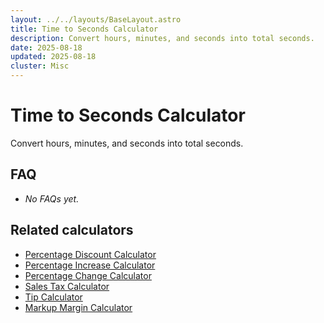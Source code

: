 ```yaml
---
layout: ../../layouts/BaseLayout.astro
title: Time to Seconds Calculator
description: Convert hours, minutes, and seconds into total seconds.
date: 2025-08-18
updated: 2025-08-18
cluster: Misc
---
```





# Time to Seconds Calculator

Convert hours, minutes, and seconds into total seconds.

<Calculator schema={schema} />

## FAQ

- _No FAQs yet._

## Related calculators
- [Percentage Discount Calculator](/calculators/percentage-discount-calculator/)
- [Percentage Increase Calculator](/calculators/percentage-increase-calculator/)
- [Percentage Change Calculator](/calculators/percentage-change-calculator/)
- [Sales Tax Calculator](/calculators/sales-tax-calculator/)
- [Tip Calculator](/calculators/tip-calculator/)
- [Markup Margin Calculator](/calculators/markup-margin-calculator/)
